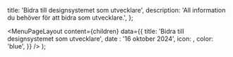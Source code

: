 

  title: 'Bidra till designsystemet som utvecklare',
  description: 'All information du behöver för att bidra som utvecklare.',
};

  <MenuPageLayout
    content={children}
    data={{
      title: 'Bidra till designsystemet som utvecklare',
      date : '16 oktober 2024',
      icon: <CodeIcon />,
      color: 'blue',
    }}
  />
);